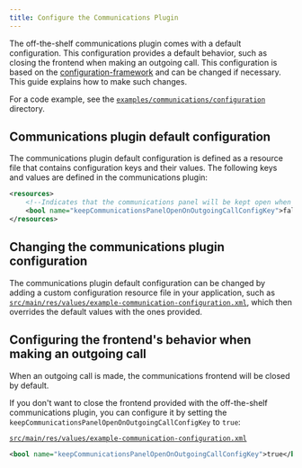 ```yaml
---
title: Configure the Communications Plugin
---
```


The off-the-shelf communications plugin comes with a default configuration. This configuration
provides a default behavior, such as closing the frontend when making an outgoing call. This
configuration is based on the
[configuration-framework](/tomtom-digital-cockpit/documentation/tutorials-and-examples/customization/use-the-configuration-framework)
and can be changed if necessary. This guide explains how to make such changes.

For a code example, see the
[`examples/communications/configuration`](https://github.com/tomtom-international/tomtom-digital-cockpit-sdk-examples/tree/main/examples/communications/configuration)
directory.

## Communications plugin default configuration

The communications plugin default configuration is defined as a resource file that contains
configuration keys and their values. The following keys and values are defined in the communications
plugin:

```xml
<resources>
    <!--Indicates that the communications panel will be kept open when starting an outgoing call. By default it is set to false-->
    <bool name="keepCommunicationsPanelOpenOnOutgoingCallConfigKey">false</bool>
</resources>
```

## Changing the communications plugin configuration

The communications plugin default configuration can be changed by adding a custom configuration
resource file in your application, such as
[`src/main/res/values/example-communication-configuration.xml`](https://github.com/tomtom-international/tomtom-digital-cockpit-sdk-examples/blob/main/examples/communications/configuration/src/main/res/values/example-communication-configuration.xml),
which then overrides the default values with the ones provided.

## Configuring the frontend's behavior when making an outgoing call

When an outgoing call is made, the communications frontend will be closed by default.

If you don't want to close the frontend provided with the off-the-shelf communications plugin, you
can configure it by setting the `keepCommunicationsPanelOpenOnOutgoingCallConfigKey` to `true`:

[`src/main/res/values/example-communication-configuration.xml`](https://github.com/tomtom-international/tomtom-digital-cockpit-sdk-examples/blob/main/examples/communications/configuration/src/main/res/values/example-communication-configuration.xml#L14-L17)

```xml
<bool name="keepCommunicationsPanelOpenOnOutgoingCallConfigKey">true</bool>
```
